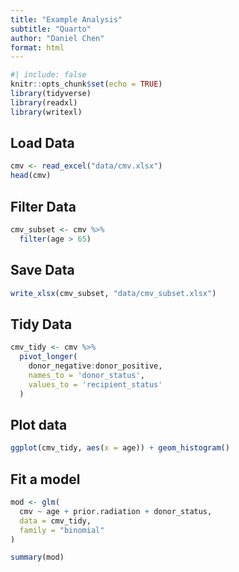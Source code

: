 ```yaml
---
title: "Example Analysis"
subtitle: "Quarto"
author: "Daniel Chen"
format: html
---
```


```r
#| include: false
knitr::opts_chunk$set(echo = TRUE)
library(tidyverse)
library(readxl)
library(writexl)
```

## Load Data

```r
cmv <- read_excel("data/cmv.xlsx")
head(cmv)
```


## Filter Data

```r
cmv_subset <- cmv %>%
  filter(age > 65)
```

## Save Data

```r
write_xlsx(cmv_subset, "data/cmv_subset.xlsx")
```

## Tidy Data

```r
cmv_tidy <- cmv %>%
  pivot_longer(
    donor_negative:donor_positive,
    names_to = 'donor_status',
    values_to = 'recipient_status'
  )
```

## Plot data

```r
ggplot(cmv_tidy, aes(x = age)) + geom_histogram()
```

## Fit a model

```r
mod <- glm(
  cmv ~ age + prior.radiation + donor_status,
  data = cmv_tidy,
  family = "binomial"
)

summary(mod)
```
